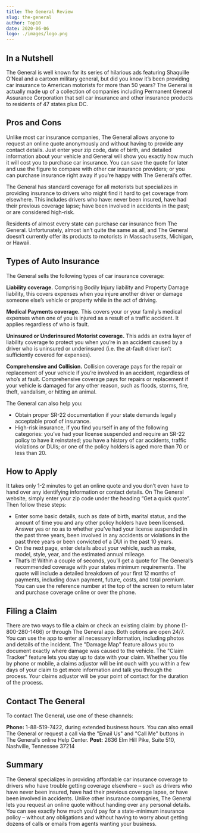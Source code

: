 ```yaml
---
title: The General Review
slug: the-general
author: Top10
date: 2020-06-06
logo: ./images/logo.png
---
```


## In a Nutshell

The General is well known for its series of hilarious ads featuring Shaquille O’Neal and a cartoon military general, but did you know it’s been providing car insurance to American motorists for more than 50 years? The General is actually made up of a collection of companies including Permanent General Assurance Corporation that sell car insurance and other insurance products to residents of 47 states plus DC.

## Pros and Cons

Unlike most car insurance companies, The General allows anyone to request an online quote anonymously and without having to provide any contact details. Just enter your zip code, date of birth, and detailed information about your vehicle and General will show you exactly how much it will cost you to purchase car insurance. You can save the quote for later and use the figure to compare with other car insurance providers; or you can purchase insurance right away if you’re happy with The General’s offer.

The General has standard coverage for all motorists but specializes in providing insurance to drivers who might find it hard to get coverage from elsewhere. This includes drivers who have: never been insured, have had their previous coverage lapse; have been involved in accidents in the past; or are considered high-risk.

Residents of almost every state can purchase car insurance from The General. Unfortunately, almost isn’t quite the same as all, and The General doesn’t currently offer its products to motorists in Massachusetts, Michigan, or Hawaii.

## Types of Auto Insurance

The General sells the following types of car insurance coverage:

**Liability coverage.** Comprising Bodily Injury liability and Property Damage liability, this covers expenses when you injure another driver or damage someone else’s vehicle or property while in the act of driving.

**Medical Payments coverage.** This covers your or your family’s medical expenses when one of you is injured as a result of a traffic accident. It applies regardless of who is fault.

**Uninsured or Underinsured Motorist coverage.** This adds an extra layer of liability coverage to protect you when you’re in an accident caused by a driver who is uninsured or underinsured (i.e. the at-fault driver isn’t sufficiently covered for expenses).

**Comprehensive and Collision.** Collision coverage pays for the repair or replacement of your vehicle if you’re involved in an accident, regardless of who’s at fault. Comprehensive coverage pays for repairs or replacement if your vehicle is damaged for any other reason, such as floods, storms, fire, theft, vandalism, or hitting an animal.

The General can also help you:

- Obtain proper SR-22 documentation if your state demands legally acceptable proof of insurance.
- High-risk insurance, if you find yourself in any of the following categories: you’ve had your license suspended and require an SR-22 policy to have it reinstated; you have a history of car accidents, traffic violations or DUIs; or one of the policy holders is aged more than 70 or less than 20.

## How to Apply

It takes only 1-2 minutes to get an online quote and you don’t even have to hand over any identifying information or contact details. On The General website, simply enter your zip code under the heading “Get a quick quote”. Then follow these steps:

- Enter some basic details, such as date of birth, marital status, and the amount of time you and any other policy holders have been licensed. Answer yes or no as to whether you’ve had your license suspended in the past three years, been involved in any accidents or violations in the past three years or been convicted of a DUI in the past 10 years.
- On the next page, enter details about your vehicle, such as make, model, style, year, and the estimated annual mileage.
- That’s it! Within a couple of seconds, you’ll get a quote for The General’s recommended coverage with your states minimum requirements. The quote will include a detailed breakdown of your first 12 months of payments, including down payment, future, costs, and total premium. You can use the reference number at the top of the screen to return later and purchase coverage online or over the phone.

## Filing a Claim

There are two ways to file a claim or check an existing claim: by phone (1-800-280-1466) or through The General app. Both options are open 24/7. You can use the app to enter all necessary information, including photos and details of the incident. The "Damage Map" feature allows you to document exactly where damage was caused to the vehicle. The "Claim Tracker" feature lets you stay up to date with your claim. Whether you file by phone or mobile, a claims adjustor will be int ouch with you within a few days of your claim to get more information and talk you through the process. Your claims adjustor will be your point of contact for the duration of the process.

## Contact The General

To contact The General, use one of these channels:

**Phone:** 1-88-519-7422, during extended business hours. You can also email The General or request a call via the "Email Us" and "Call Me" buttons in The General’s online Help Center.
**Post:** 2636 Elm Hill Pike, Suite 510, Nashville, Tennessee 37214

## Summary

The General specializes in providing affordable car insurance coverage to drivers who have trouble getting coverage elsewhere – such as drivers who have never been insured, have had their previous coverage lapse, or have been involved in accidents. Unlike other insurance companies, The General lets you request an online quote without handing over any personal details. You can see exactly how much you’d pay for a state-minimum insurance policy – without any obligations and without having to worry about getting dozens of calls or emails from agents wanting your business.
